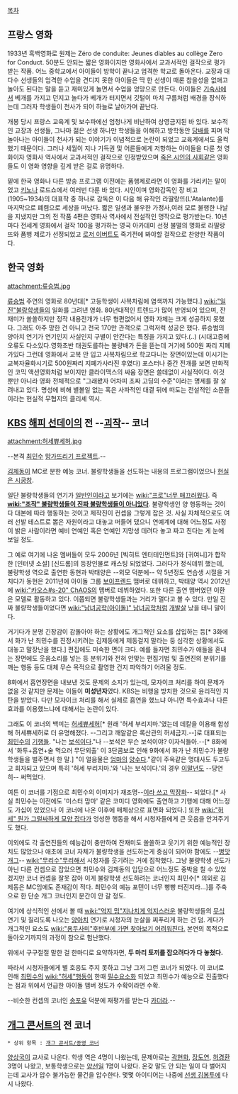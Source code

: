[[목차]]

== 프랑스 영화 ==
1933년 흑백영화로 원제는 Zéro de conduite: Jeunes diables au collège Zero for Conduct. 50분도 안되는 짧은 영화이지만 영화사에서 교과서적인 걸작으로 평가받는 작품. 어느 중학교에서 아이들이 방학이 끝나고 엄격한 학교로 돌아온다. 교장과 대다수 선생들의 엄격한 수업을 견디지 못한 아이들은 딱 한 선생이 때론 참을성을 없애고 놀아도 된다는 말을 듣고  재미있게 놀면서 수업을 엉망으로 만든다. 아이들은 [[기숙사]]에서 베개를 가지고 던지고 놀다가 베개가 터지면서 깃털이 마치 구름처럼 배경을 장식하는데 그러자 학생들이 천사가 되어 하늘로 날아가며 끝난다.

개봉 당시 프랑스 교육계 및 보수파에선 엄청나게 비난하여 상영금지된 바 있다. 보수적인 교장과 선생들, 그나마 젊은 선생 하나만 학생들을 이해하고 방학동안 [[담배]]를 피며 막 놀아나는 아이들이 천사가 되는 이야기가 이념적으로 논란이 되었고 교육계에서도 울컥했기 때문이다. 그러나 세월이 지나 기득권 및 어른들에게 저항하는 아이들을 다룬 첫 영화이자 영화사 역사에서 교과서적인 걸작으로 인정받았으며 [[죽은 시인의 사회]]같은 영화들도 이 영화 영향을 깊게 받은 걸로 유명하다.

밑에 한국 영화나 다른 방송 프로그램 이전에는 품행제로라면 이 영화를 가리키는 말이었고 [[키노]]나 로드쇼에서 여러번 다룬 바 있다. 시인이며 영화감독인 장 비고(1905~1934)의 대표작 중 하나로 감독은 이 다음 해 유작인 라딸랑뜨(L'Atalante)를 마지막으로 폐렴으로 세상을 떠났다. 짧은 일생과 불우한 가정사,여러 모로 불행한 나날을 지냈지만 그의 전 작품 4편은 영화사 역사에서 전설적인 명작으로 평가받는다. 10년마다 전세계 영화에서 걸작 100을 평가하는 영국 아카데미 선정 불멸의 명화로 라딸랑뜨와 품행 제로가 선정되었고 [[로저 이버트]]도 죽기전에 봐야할 걸작으로 찬양한 작품이다.

== 한국 영화 ==
attachment:류승범.jpg

[[류승범]] 주연의 영화로 80년대[* 고등학생이 사복차림에 염색까지 가능했다.] [[wiki:"일진"불량학생]]들의 일화를 그려낸 영화. 80년대적인 트렌드가 많이 반영되어 있으며, 잔재미가 쏠쏠하지만 정작 내용전개가 너무 형편없어서 영화 자체는 크게 성공하지 못했다. 그래도 아주 망한 건 아니고 전국 170만 관객으로 그럭저럭 성공은 했다. 류승범의 양아치 연기가 연기인지 사실인지 구별이 안간다는 특징을 가지고 있다.(..)
(시대고증에 오류도 다소있다.영화초반 태권도를하는 불량배가 돈을 뜯는데 거기에 500원 짜리 지폐가있다 그런데 영화에서 교복 안 입고 사복차림으로  학교다니는 장면이있는데 이시기는 교복자율화시기로 500원짜리 지폐가사라진 후였다)
포스터나 중간 전개를 보면 만화적인 코믹 액션영화처럼 보이지만 클라이맥스의 싸움 장면은 쓸데없이 사실적이다. 이것 뿐만 아니라 영화 전체적으로 "그래봤자 어차피 초짜 고딩의 수준"이라는 명제를 잘 살려내고 있다. 명성에 비해 별볼일 없는 혹은 사파적인 대결 뒤에 떠도는 전설적인 소문들이라는 현실적 무협지의 클리셰 역시.

{{{#!html
<object width="560" height="315"><param name="movie" value="//www.youtube-nocookie.com/v/-lppXyKh3Ic?hl=ko_KR&amp;version=3"></param><param name="allowFullScreen" value="true"></param><param name="allowscriptaccess" value="always"></param><embed src="//www.youtube-nocookie.com/v/-lppXyKh3Ic?hl=ko_KR&amp;version=3" type="application/x-shockwave-flash" width="560" height="315" allowscriptaccess="always" allowfullscreen="true"></embed></object>
}}}

== [[한국방송공사|KBS]] [[해피 선데이]]의 전 --[[괴작]]-- 코너 ==
attachment:허세쀼세허.jpg

--본격 [[최민수]] [[망가져서 유명해진 것들|망가뜨리기 프로젝트]].--

[[김제동]]이 MC로 분한 예능 코너. 불량학생들을 선도하는 내용의 프로그램이었으나 [[현실은 시궁창]].

일단 불량학생들의 연기가 [[일반인]]이라고 보기에는 [[wiki:"프로"너무 매끄러웠다]]. 즉 '''[[wiki:"조작" 불량학생들이 진짜 불량학생들이 아니었다]]'''. 불량학생인 양 행동하는 것이 다 대본에 따라 행동하는 것이고 제작진이 컨셉을 그렇게 잡은 것. 사실 자체적으로도 여러 선발 테스트로 뽑은 자원이라고 대놓고 떠들어 댔으니 연예계에 대해 어느정도 사정이 밝은 사람이라면 예비 연예인 혹은 연예인 지망생 데려다 놓고 짜고 친다는 게 눈에 보일 정도.

그 예로 여기에 나온 멤버들이 모두 2006년 [빅히트 엔터테인먼트]와 [귀여니]가 합작한 [인터넷 소설] [신드롬]의 등장인물로 캐스팅 되었었다. 그러다가 정식데뷔 했는데, 불량학생 역으로 출연한 동현과 박태양은 --외모 덕분에-- 약 5년정도 연습생 시절을 거치다가 동현은 2011년에 아이돌 그룹 [[보이프렌드#s-2|보이프렌드]] 맴버로 데뷔하고, 박태양 역시 2012년에 [[wiki:"카오스#s-20" ChAOS]]의 맴버로 데뷔하였다. 또한 다른 출연 맴버였던 이환은 모델로 활동하고 있다. 이쯤되면 불량학생들과는 거리가 멀다고 볼 수 있다. 만일 진짜 불량학생들이었다면 [[wiki:"남녀공학(아이돌)" 남녀공학]]처럼 [[개발살]] 났을 테니 말이다.

거기다가 분명 긴장감이 감돌아야 하는 상황에도 개그적인 요소를 삽입하는 등[* 3화에서 화가 난 최민수를 진정시키려는 김제동에게 제동걸지 말라는 둥 심각한 상황에서도 대놓고 말장난을 했다.] 편집에도 미숙한 면이 크다. 예를 들자면 최민수가 애들을 혼내는 장면에도 웃음소리를 넣는 등 분위기와 전혀 안맞는 편집기법 및 출연진의 분위기를 깨는 행동 등도 대체 무슨 목적으로 촬영한 건지 파악하기 어려울 정도.

8화에서 흡연장면을 내보낸 것도 문제의 소지가 있는데, 모자이크 처리를 하여 문제가 없을 것 같지만 문제는 이들이 '''미성년자'''였다. KBS는 비행을 방치한 것으로 윤리적인 지탄을 받았다. 다만 모자이크 처리를 해서 실제로 흡연을 했느냐 아니면  특수효과나 다른 효과를 이용했느냐에 대해서는 논란이 있다.

그래도 이 코너의 백미는 [[허세쀼세허]][* 원래 '허세 부리지마.'였는데 데칼을 이용해 합성해 허세쀼세허로 더 유명해졌다. --그리고 깨알같은 록산관의 허세금지.--]로 대표되는 [[최민수]]의 [[기행]]들. "나는 [[보석]]이다."나 --보석은 무슨 보석이야? 이자식들아.--[* 8화에서 '화투+흡연+술 먹으러 무단외출' 이 3단콤보로 인해 9화에서 화가 난 최민수가 불량학생들을 벌주면서 한 말.] "이 얼음물은 [[엄마]]의 [[양수]]다."같이 주옥같은 명대사도 두고두고 회자되고 있으며 특히 '허세 부리지마.'와 '나는 보석이다.'의 경우 [[이말년]]도 --당연히-- 써먹었다.

여튼 이 코너를 기점으로 최민수의 이미지가 재조명--[[A라고 쓰고 B라고 읽는다|이라 쓰고 막장화]]-- 되었다.[* 사실 최민수는 이전에도 '미스터 맘마' 같은 코미디 영화에도 출연하고 기행에 대해 어느정도 가십이 있었으나 이 코너에 나온 이후에 매체상으로 표면화 되었다.] 또한 [[wiki:"허세" 뭔가 그럴싸하게 모양 잡다가]] 엉성한 행동을 해서 시청자들에게 큰 웃음을 안겨주기도 했다.

이외에도 각 출연진들의 예능감이 충만하여 잔재미도 쏠쏠하고 웃기기 위한 예능적인 장치도 많았으나 애초에 코너 자체가 불량학생을 선도하는게 중심이 되어야 함에도 --[[병맛]]개그-- [[wiki:"무리수"무리해서]] 시청자를 웃기려는 거에 집착했다. 그냥 불량학생 선도가 아닌 다른 컨셉으로 잡았으면 최민수와 김제동의 입담으로 어느정도 중박을 칠 수 있었겠지만 코너 컨셉을 잘못 잡아 이게 불량학생 선도하려는 코너인지 최민수[* 의외로 김제동은 MC임에도 존재감이 적다. 최민수의 예능 포텐이 너무 빵빵 터진지라...]를 주축으로 한 단순 개그 코너인지 분간이 안 갈 정도.

여기에 상식적인 선에서 볼 때 [[wiki:"억지 밈"지나치게 억지스러운]] 불량학생들의 [[무식]] 연기 및 질리도록 나오는 [[양아치]] 연기로 시청자의 눈살을 찌푸리게 하는 건 덤. 게다가 개그적인 요소도 [[wiki:"용두사미"후반부에 가면 찾아보기 어려워진다.]] 본연의 목적으로 돌아오기까지의 과정이 참으로 험난했다.

위에서 구구절절 말한 걸 한마디로 요약하자면, '''두 마리 토끼를 잡으려다가 다 놓쳤다.'''

따라서 시청자들에게 별 호응도 주지 못하고 그냥 그저 그런 코너가 되었다. 이 코너로 인해 [[최민수]]의 [[wiki:"허세"행동]]이 한때 [[필수요소]]화 되었고 최민수가 예능으로 진출했다는 점과 위에서 언급한 아이돌 맴버 정도가 수확이라면 수확.

--비슷한 컨셉의 코너인 [[송포유]] 덕분에 재평가를 받는다 [[카더라]].--

== [[개그 콘서트]]의 전 코너 ==
 * 상위 항목 : [[개그 콘서트/종영 코너]]
[[양상국]]이 교사로 나온다. 학생 역은 4명이 나왔는데, 문제아로는 [[곽현화]], [[장도연]], [[허경환]] 3명이 나왔고, 보통학생으로는 [[양선일]] 1명이 나왔다. 온갖 말도 안 되는 일이 다 벌어지는데 교사가 압수 불가능한 물건을 압수한다. 몇몇 아이디어는 나중에 [[선생 김봉투]]에 다시 나왔다.
